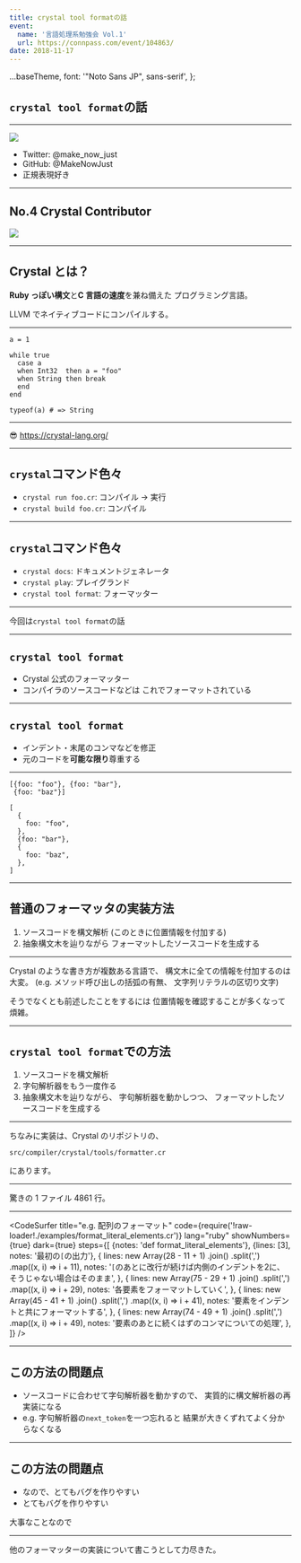 ```yaml
---
title: crystal tool formatの話
event:
  name: '言語処理系勉強会 Vol.1'
  url: https://connpass.com/event/104863/
date: 2018-11-17
---
```




<style>@import url('https://fonts.googleapis.com/css?family=Noto+Sans+JP');</style>

  ...baseTheme,
  font: '"Noto Sans JP", sans-serif',
};


## `crystal tool format`の話

---

<img src={iconImage} />

- Twitter: @make_now_just
- GitHub: @MakeNowJust
- 正規表現好き

---

## No.4 Crystal Contributor

<img src={no4Image} />

---

## Crystal とは？

**Ruby っぽい構文**と**C 言語の速度**を兼ね備えた
プログラミング言語。

LLVM でネイティブコードにコンパイルする。

---

```crystal
a = 1

while true
  case a
  when Int32  then a = "foo"
  when String then break
  end
end

typeof(a) # => String
```

---

:sunglasses: https://crystal-lang.org/

---

## `crystal`コマンド色々

- `crystal run foo.cr`: コンパイル → 実行
- `crystal build foo.cr`: コンパイル

---

## `crystal`コマンド色々

- `crystal docs`: ドキュメントジェネレータ
- `crystal play`: プレイグランド
- `crystal tool format`: フォーマッター

---

今回は`crystal tool format`の話

---

## `crystal tool format`

- Crystal 公式のフォーマッター
- コンパイラのソースコードなどは
  これでフォーマットされている

---

## `crystal tool format`

- インデント・末尾のコンマなどを修正
- 元のコードを**可能な限り**尊重する

---


```crystal
[{foo: "foo"}, {foo: "bar"},
 {foo: "baz"}]
```

```crystal
[
  {
    foo: "foo",
  },
  {foo: "bar"},
  {
    foo: "baz",
  },
]
```

---

## **普通**のフォーマッタの実装方法

1. ソースコードを構文解析
   (このときに位置情報を付加する)
2. 抽象構文木を辿りながら
   フォーマットしたソースコードを生成する

---

Crystal のような書き方が複数ある言語で、
構文木に全ての情報を付加するのは大変。
(e.g. メソッド呼び出しの括弧の有無、
文字列リテラルの区切り文字)

そうでなくとも前述したことをするには
位置情報を確認することが多くなって煩雑。

---

## `crystal tool format`での方法

1. ソースコードを構文解析
2. 字句解析器をもう一度作る
3. 抽象構文木を辿りながら、
   字句解析器を動かしつつ、
   フォーマットしたソースコードを生成する

---

ちなみに実装は、Crystal のリポジトリの、

`src/compiler/crystal/tools/formatter.cr`

にあります。

---

驚きの 1 ファイル 4861 行。

---

<CodeSurfer
  title="e.g. 配列のフォーマット"
  code={require('!raw-loader!./examples/format_literal_elements.cr')}
  lang="ruby"
  showNumbers={true}
  dark={true}
  steps={[
    {notes: 'def format_literal_elements'},
    {lines: [3], notes: '最初の`[`の出力'},
    {
      lines: new Array(28 - 11 + 1)
        .join()
        .split(',')
        .map((x, i) => i + 11),
      notes: '`[`のあとに改行が続けば内側のインデントを2に、そうじゃない場合はそのまま',
    },
    {
      lines: new Array(75 - 29 + 1)
        .join()
        .split(',')
        .map((x, i) => i + 29),
      notes: '各要素をフォーマットしていく',
    },
    {
      lines: new Array(45 - 41 + 1)
        .join()
        .split(',')
        .map((x, i) => i + 41),
      notes: '要素をインデントと共にフォーマットする',
    },
    {
      lines: new Array(74 - 49 + 1)
        .join()
        .split(',')
        .map((x, i) => i + 49),
      notes: '要素のあとに続くはずのコンマについての処理',
    },
  ]}
/>

---

## この方法の問題点

- ソースコードに合わせて字句解析器を動かすので、
  実質的に構文解析器の再実装になる
- e.g. 字句解析器の`next_token`を一つ忘れると
  結果が大きくずれてよく分からなくなる

---

## この方法の問題点

- なので、とてもバグを作りやすい
- とてもバグを作りやすい

大事なことなので

---

他のフォーマッターの実装について書こうとして力尽きた。
